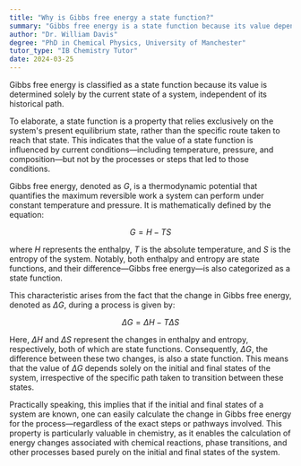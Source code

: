 ```yaml
---
title: "Why is Gibbs free energy a state function?"
summary: "Gibbs free energy is a state function because its value depends only on the current state of the system, not its history."
author: "Dr. William Davis"
degree: "PhD in Chemical Physics, University of Manchester"
tutor_type: "IB Chemistry Tutor"
date: 2024-03-25
---
```


Gibbs free energy is classified as a state function because its value is determined solely by the current state of a system, independent of its historical path.

To elaborate, a state function is a property that relies exclusively on the system's present equilibrium state, rather than the specific route taken to reach that state. This indicates that the value of a state function is influenced by current conditions—including temperature, pressure, and composition—but not by the processes or steps that led to those conditions.

Gibbs free energy, denoted as $G$, is a thermodynamic potential that quantifies the maximum reversible work a system can perform under constant temperature and pressure. It is mathematically defined by the equation:

$$
G = H - TS
$$

where $H$ represents the enthalpy, $T$ is the absolute temperature, and $S$ is the entropy of the system. Notably, both enthalpy and entropy are state functions, and their difference—Gibbs free energy—is also categorized as a state function.

This characteristic arises from the fact that the change in Gibbs free energy, denoted as $\Delta G$, during a process is given by:

$$
\Delta G = \Delta H - T \Delta S
$$

Here, $\Delta H$ and $\Delta S$ represent the changes in enthalpy and entropy, respectively, both of which are state functions. Consequently, $\Delta G$, the difference between these two changes, is also a state function. This means that the value of $\Delta G$ depends solely on the initial and final states of the system, irrespective of the specific path taken to transition between these states.

Practically speaking, this implies that if the initial and final states of a system are known, one can easily calculate the change in Gibbs free energy for the process—regardless of the exact steps or pathways involved. This property is particularly valuable in chemistry, as it enables the calculation of energy changes associated with chemical reactions, phase transitions, and other processes based purely on the initial and final states of the system.
    